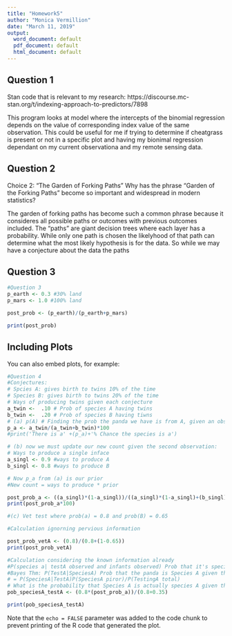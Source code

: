 ---
title: "Homework5"
author: "Monica Vermillion"
date: "March 11, 2019"
output:
  word_document: default
  pdf_document: default
  html_document: default
---
## Question 1 

Stan code that is relevant to my research: https://discourse.mc-stan.org/t/indexing-approach-to-predictors/7898 

This program looks at model where the intercepts of the binomial regression depends on the value of corresponding index value of the same observation. This could be useful for me if trying to determine if cheatgrass is present or not in a specific plot and having my bionimal regression dependant on my current observationa and my remote sensing data. 


## Question 2

Choice 2: "The Garden of Forking Paths" Why has the phrase "Garden of the Forking Paths" become so important and widespread in modern statistics? 

The garden of forking paths has become such a common phrase because it consideres all possible paths or outcomes with previous outcomes included. The "paths" are giant decision trees where each layer has a probability. While only one path is chosen the likelyhood of that path can determine what the most likely hypothesis is for the data. So while we may have a conjecture about the data the paths 


## Question 3 
```{r cars}
#Question 3
p_earth <- 0.3 #30% land 
p_mars <- 1.0 #100% land 

post_prob <- (p_earth)/(p_earth+p_mars) 

print(post_prob)
```

## Including Plots

You can also embed plots, for example:

```{r pressure, echo=FALSE}
#Question 4 
#Conjectures: 
# Spcies A: gives birth to twins 10% of the time 
# Species B: gives birth to twins 20% of the time 
# Ways of producing twins given each conjecture
a_twin <-  .10 # Prob of species A having twins
b_twin <-  .20 # Prob of species B having tiwns 
# (a) p(A) # Finding the prob the panda we have is from A, given an observation of twins 
p_a <- a_twin/(a_twin+b_twin)*100
#print('There is a' +(p_a)+'% Chance the species is a')

# (b) now we must update our new count given the second observation: 
# Ways to produce a single inface 
a_singl <- 0.9 #ways to produce A
b_singl <- 0.8 #ways to produce B 

# Now p_a from (a) is our prior 
#New count = ways to produce * prior 

post_prob_a <- ((a_singl)*(1-a_singl))/((a_singl)*(1-a_singl)+(b_singl)*(1-b_singl))
print(post_prob_a*100)

#(c) Vet test where prob(a) = 0.8 and prob(B) = 0.65 

#Calculation ignorning pervious information 

post_prob_vetA <- (0.8)/(0.8+(1-0.65))
print(post_prob_vetA)

#Calculation considering the known information already
#P(species a| testA observed and infants observed) Prob that it's species A|observed positive A result from Test 
#Bayes Thm: P(TestA|SpeciesA) Prob that the panda is Species A given the test is postivie for species A
# = P(SpeciesA|TestA)P(SpeciesA piror)/P(TestingA total)
# What is the probability that Species A is actually species A given that it tested positive for species A test and has a 36% chance of being species A from birth data 
pob_speciesA_testA <- (0.8*(post_prob_a))/(0.8+0.35)

print(pob_speciesA_testA)


```

Note that the `echo = FALSE` parameter was added to the code chunk to prevent printing of the R code that generated the plot.
